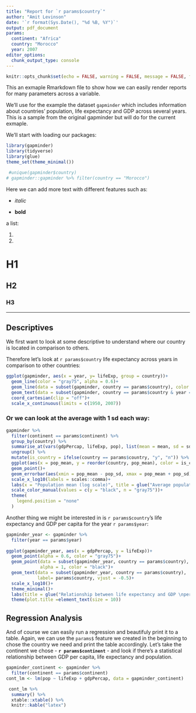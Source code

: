 ```yaml
---
title: "Report for `r params$country`"
author: "Amit Levinson"
date: '`r format(Sys.Date(), "%d %B, %Y")`'
output: pdf_document
params: 
  continent: "Africa"
  country: "Morocco"
  year: 2007
editor_options: 
  chunk_output_type: console
---
```


```r
knitr::opts_chunk$set(echo = FALSE, warning = FALSE, message = FALSE, fig.width = 5, fig.height = 3)
```

This an exmaple Rmarkdown file to show how we can easily render reports for many parameters across a variable.

We'll use for the example the dataset `gapminder` which includes information about countries' population, life expectancy and GDP across several years. This is a sample from the original gapminder but will do for the current exmaple.

We'll start with loading our packages:

```r
library(gapminder)
library(tidyverse)
library(glue)
theme_set(theme_minimal())
```

```r
 #unique(gapminder$country)
# gapminder::gapminder %>% filter(country == "Morocco")
```


Here we can add more text with different features such as:

- *italic*

- **bold**

a list:

1.

2.


# H1

## H2

### H3

<hr/>

## Descriptives

We first want to look at some descriptive to understand where our country is located in comparison to others.


Therefore let's look at `r params$country` life expectancy across years in comparison to other countries:

```r
ggplot(gapminder, aes(x = year, y= lifeExp, group = country))+
  geom_line(color = "gray75", alpha = 0.6)+
  geom_line(data = subset(gapminder, country == params$country), color = "black", alpha = 1, size = 0.6)+
  geom_text(data = subset(gapminder, country == params$country & year == max(year)), aes(label = country), hjust = 1, vjust = 1.1)+
  coord_cartesian(clip = "off")+
  scale_x_continuous(limits = c(1950, 2007))
```


### Or we can look at the average with 1 sd each way:

```r
gapminder %>% 
  filter(continent == params$continent) %>% 
  group_by(country) %>%
  summarise_at(vars(gdpPercap, lifeExp, pop), list(mean = mean, sd = sd), na.rm = T) %>% 
  ungroup() %>%
  mutate(is_country = ifelse(country == params$country, "y", "n")) %>% 
  ggplot(aes(x = pop_mean, y = reorder(country, pop_mean), color = is_country))+
  geom_point()+
  geom_errorbar(aes(xmin = pop_mean - pop_sd, xmax = pop_mean + pop_sd), width = .2)+
  scale_x_log10(labels = scales::comma)+
  labs(x = "Population mean (log scale)", title = glue("Average population from 1952-2007 for {params$continent}"))+
  scale_color_manual(values = c(y = "black", n = "gray75"))+
  theme(
    legend.position = "none"
  )
```


Another thing we might be interested in is `r params$country`'s life expectancy and GDP per capita for the year `r params$year`:

```r
gapminder_year <- gapminder %>% 
  filter(year == params$year)
  
ggplot(gapminder_year, aes(x = gdpPercap, y = lifeExp))+
  geom_point(alpha = 0.6, color = "gray75")+
  geom_point(data = subset(gapminder_year, country == params$country),
             alpha = 1, color = "black")+
  geom_text(data = subset(gapminder_year, country == params$country),
            label= params$country, vjust = -0.5)+
  scale_x_log10()+
  theme_minimal()+
  labs(title = glue("Relationship between life expectancy and GDP \nper capita for {params$year}"), x = "GDP per capita", y = "Life expectancy")+
  theme(plot.title =element_text(size = 10))
```


## Regression Analysis

And of course we can easily run a regression and beautifuly print it to a table. Again, we can use the `params$` feature we created in the beginning to chose the country we need and print the table accordingly. Let's take the continent we chose - **`r params$continent`** - and look if there's a statistical relationship between GDP per capita, life expectancy and population.


```r
gapminder_continent <- gapminder %>% 
  filter(continent == params$continent)
cont_lm <- lm(pop ~ lifeExp + gdpPercap, data = gapminder_continent)

 cont_lm %>% 
  summary() %>% 
  xtable::xtable() %>% 
  knitr::kable("latex")
```